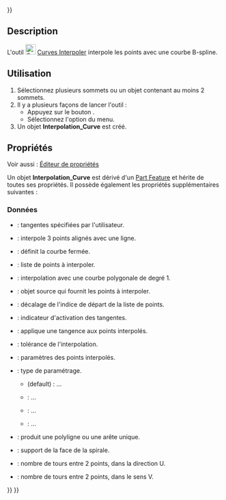 <languages/>
{{UnfinishedDocu{{#translation:}}}}

{{Docnav/fr
|[[Curves_Approximate/fr|Approximer]]
|[[Curves_ParametricBlendCurve/fr|Courbe de transition]]
|[[Curves_Workbench/fr|Atelier Curves]]
|IconL=Curves_Approximate.svg
|IconR=Curves_ParametricBlendCurve.svg
|IconC=Curves_workbench_icon.svg
}}

{{GuiCommand/fr
|Name=Curves Interpolate
|Name/fr=Curves Interpoler
|MenuLocation=Curves → Interpolate
|Workbenches=[[Curves_Workbench/fr|Curves]]
}}

==Description==

L'outil [[Image:Curves_Interpolate.svg|24px]] [[Curves_Interpolate/fr|Curves Interpoler]] interpole les points avec une courbe B-spline.

<span id="Usage"></span>
==Utilisation==

# Sélectionnez plusieurs sommets ou un objet contenant au moins 2 sommets.
# Il y a plusieurs façons de lancer l'outil :
#* Appuyez sur le bouton {{Button|[[Image:Curves_Interpolate.svg|16px]] [[Curves_Interpolate/fr|Interpolate]]}}.
#* Sélectionnez l'option {{MenuCommand|Curves → [[Image:Curves_Interpolate.svg|16px]] Interpolate}} du menu.
# Un objet '''Interpolation_Curve''' est créé.

<span id="Properties"></span>
==Propriétés==

Voir aussi : [[Property_editor/fr|Éditeur de propriétés]]

Un objet '''Interpolation_Curve''' est dérivé d'un [[Part_Feature/fr|Part Feature]] et hérite de toutes ses propriétés. Il possède également les propriétés supplémentaires suivantes :

<span id="Data"></span>
===Données===

{{TitleProperty|General}}

* {{PropertyData|CustomTangents|Bool}} : tangentes spécifiées par l'utilisateur.
* {{PropertyData|DetectAligned|Bool|Hidden}} : interpole 3 points alignés avec une ligne.
* {{PropertyData|Periodic|Bool}} : définit la courbe fermée.
* {{PropertyData|PointList|LinkSubList|Hidden}} : liste de points à interpoler.
* {{PropertyData|Polygonal|Bool}} : interpolation avec une courbe polygonale de degré 1.
* {{PropertyData|Source|Link}} : objet source qui fournit les points à interpoler.
* {{PropertyData|StartOffset|Integer}} : décalage de l'indice de départ de la liste de points.
* {{PropertyData|TangentFlags|BoolList}} : indicateur d'activation des tangentes.
* {{PropertyData|Tangents|VectorList}} : applique une tangence aux points interpolés.
* {{PropertyData|Tolerance|Float|}} : tolérance de l'interpolation.

{{TitleProperty|Parameters}}

* {{PropertyData|Parameters|FloatList|Hidden}} : paramètres des points interpolés.
* {{PropertyData|Parametrization|Enumeration}} : type de paramétrage.
** {{Value|ChordLength}} (default) : ...
** {{Value|Centripetal}} : ...
** {{Value|Uniform}} : ...
** {{Value|Custom}} : ...
* {{PropertyData|WireOutput|Bool}} : produit une polyligne ou une arête unique.

{{TitleProperty|Spiral}}

* {{PropertyData|FaceSupport|LinkSub}} : support de la face de la spirale.
* {{PropertyData|UTurns|Integer}} : nombre de tours entre 2 points, dans la direction U.
* {{PropertyData|VTurns|Integer}} : nombre de tours entre 2 points, dans le sens V.


{{Docnav/fr
|[[Curves_Approximate/fr|Approximer]]
|[[Curves_ParametricBlendCurve/fr|Courbe de transition]]
|[[Curves_Workbench/fr|Atelier Curves]]
|IconL=Curves_Approximate.svg
|IconR=Curves_ParametricBlendCurve.svg
|IconC=Curves_workbench_icon.svg
}}

{{Curves Tools navi{{#translation:}}}}
{{Userdocnavi{{#translation:}}}}